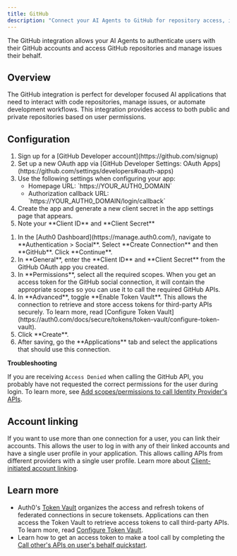 ```yaml
---
title: GitHub
description: "Connect your AI Agents to GitHub for repository access, issue management, and developer workflows."
---
```


The GitHub integration allows your AI Agents to authenticate users with their GitHub accounts and access GitHub repositories and manage issues their behalf.

## Overview

The GitHub integration is perfect for developer focused AI applications that need to interact with code repositories, manage issues, or automate development workflows. This integration provides access to both public and private repositories based on user permissions.

## Configuration

<Steps>
  <Step title="Set up app in Github">
    <ol>
      <li>
        Sign up for a [GitHub Developer account](https://github.com/signup)
      </li>
      <li>
        Set up a new OAuth app via [GitHub Developer Settings: OAuth
        Apps](https://github.com/settings/developers#oauth-apps)
      </li>
      <li>
        Use the following settings when configuring your app:
        <ul>
          <li>Homepage URL: `https://YOUR_AUTH0_DOMAIN`</li>
          <li>
            Authorization callback URL:
            `https://YOUR_AUTH0_DOMAIN/login/callback`
          </li>
        </ul>
      </li>
      <li>
        Create the app and generate a new client secret in the app settings page
        that appears.
      </li>
      <li>Note your **Client ID** and **Client Secret**</li>
    </ol>
  </Step>
  <Step title="Configure the GitHub Social Connection in Auth0">
    <ol>
      <li>
        In the [Auth0 Dashboard](https://manage.auth0.com/), navigate to
        **Authentication > Social**. Select **Create Connection** and then
        **GitHub**. Click **Continue**.
      </li>
      <li>
        In **General**, enter the **Client ID** and **Client Secret** from the
        GitHub OAuth app you created.
      </li>
      <li>
        In **Permissions**, select all the required scopes. When you get an
        access token for the GitHub social connection, it will contain the
        appropriate scopes so you can use it to call the required GitHub APIs.
      </li>
      <li>
        In **Advanced**, toggle **Enable Token Vault**. This allows the
        connection to retrieve and store access tokens for third-party APIs
        securely. To learn more, read [Configure Token
        Vault](https://auth0.com/docs/secure/tokens/token-vault/configure-token-vault).
      </li>
      <li>Click **Create**.</li>
      <li>
        After saving, go the **Applications** tab and select the applications
        that should use this connection.
      </li>
    </ol>
  </Step>
</Steps>


<FindDomainInfoBlock />

<Warning>
<strong>Troubleshooting</strong>

If you are receiving `Access Denied` when calling the GitHub API, you probably have not requested the correct permissions for the user during login. To learn more, see [Add scopes/permissions to call Identity Provider's APIs](https://auth0.com/docs/connections/adding-scopes-for-an-external-idp).

</Warning>

## Account linking

If you want to use more than one connection for a user, you can link their accounts. This allows the user to log in with any of their linked accounts and have a single user profile in your application. This allows calling APIs from different providers with a single user profile. Learn more about [Client-initiated account linking](/guides/client-initiated-account-linking).

## Learn more

- Auth0's [Token Vault](https://auth0.com/docs/secure/tokens/token-vault) organizes the access and refresh tokens of federated connections in secure tokensets. Applications can then access the Token Vault to retrieve access tokens to call third-party APIs. To learn more, read [Configure Token Vault](https://auth0.com/docs/secure/tokens/token-vault/configure-token-vault).
- Learn how to get an access token to make a tool call by completing the [Call other's APIs on user's behalf quickstart](/get-started/call-others-apis-on-users-behalf).
